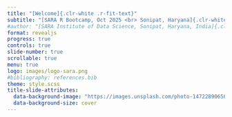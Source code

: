 ```yaml
---
title: "[Welcome]{.clr-white .r-fit-text}"
subtitle: "[SARA R Bootcamp, Oct 2025 <br> Sonipat, Haryana]{.clr-white .r-fit-text}"
#author: "[SARA Institute of Data Science, Sonipat, Haryana, India]{.clr-white .r-fit-text}"
format: revealjs
progress: true
controls: true
slide-number: true
scrollable: true
menu: true
logo: images/logo-sara.png
#bibliography: references.bib
theme: style.scss
title-slide-attributes: 
  data-background-image: "https://images.unsplash.com/photo-1472289065668-ce650ac443d2?q=80&w=2069&auto=format&fit=crop&ixlib=rb-4.0.3&ixid=M3wxMjA3fDB8MHxwaG90by1wYWdlfHx8fGVufDB8fHx8fA%3D%3D"
  data-background-size: cover
---
```


